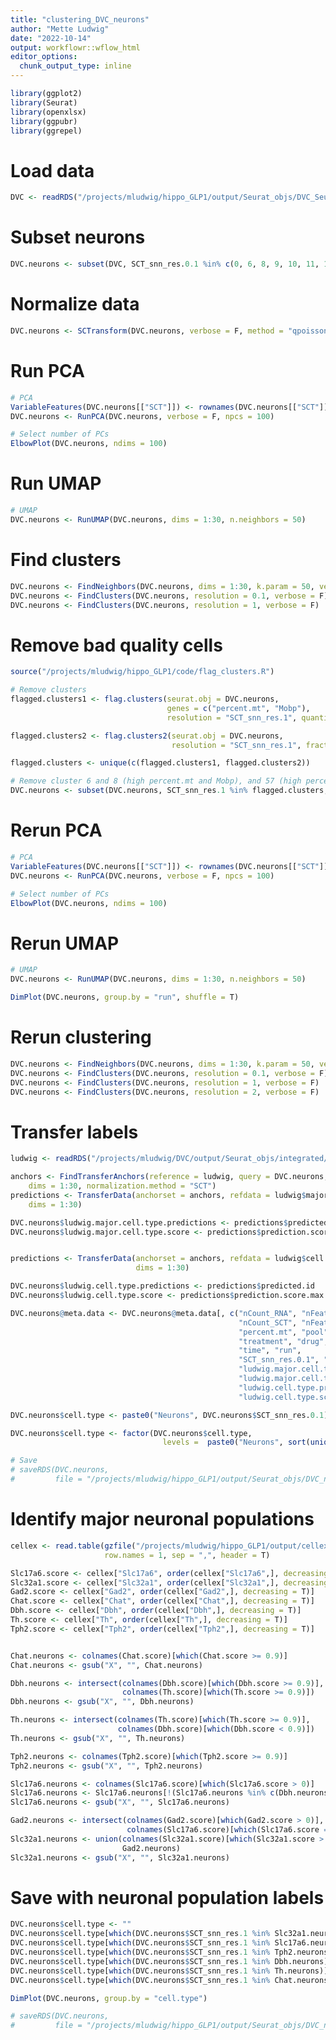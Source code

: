 ```yaml
---
title: "clustering_DVC_neurons"
author: "Mette Ludwig"
date: "2022-10-14"
output: workflowr::wflow_html
editor_options:
  chunk_output_type: inline
---
```



```r
library(ggplot2)
library(Seurat)
library(openxlsx)
library(ggpubr)
library(ggrepel)
```

# Load data
```r
DVC <- readRDS("/projects/mludwig/hippo_GLP1/output/Seurat_objs/DVC_Seurat_obj.rds")
```

# Subset neurons
```r
DVC.neurons <- subset(DVC, SCT_snn_res.0.1 %in% c(0, 6, 8, 9, 10, 11, 12, 13, 16))
```

# Normalize data
```r
DVC.neurons <- SCTransform(DVC.neurons, verbose = F, method = "qpoisson")
```

# Run PCA
```r
# PCA
VariableFeatures(DVC.neurons[["SCT"]]) <- rownames(DVC.neurons[["SCT"]]@scale.data)
DVC.neurons <- RunPCA(DVC.neurons, verbose = F, npcs = 100)

# Select number of PCs
ElbowPlot(DVC.neurons, ndims = 100)
```

# Run UMAP
```r
# UMAP
DVC.neurons <- RunUMAP(DVC.neurons, dims = 1:30, n.neighbors = 50)
```

# Find clusters
```r
DVC.neurons <- FindNeighbors(DVC.neurons, dims = 1:30, k.param = 50, verbose = F)
DVC.neurons <- FindClusters(DVC.neurons, resolution = 0.1, verbose = F)
DVC.neurons <- FindClusters(DVC.neurons, resolution = 1, verbose = F)
```

# Remove bad quality cells
```r
source("/projects/mludwig/hippo_GLP1/code/flag_clusters.R")

# Remove clusters
flagged.clusters1 <- flag.clusters(seurat.obj = DVC.neurons,
                                   genes = c("percent.mt", "Mobp"),
                                   resolution = "SCT_snn_res.1", quantile = 0.95)

flagged.clusters2 <- flag.clusters2(seurat.obj = DVC.neurons,
                                    resolution = "SCT_snn_res.1", fraction = 0.75)

flagged.clusters <- unique(c(flagged.clusters1, flagged.clusters2))
```

```r
# Remove cluster 6 and 8 (high percent.mt and Mobp), and 57 (high percent.mt)
DVC.neurons <- subset(DVC.neurons, SCT_snn_res.1 %in% flagged.clusters, invert = T)
```

# Rerun PCA
```r
# PCA
VariableFeatures(DVC.neurons[["SCT"]]) <- rownames(DVC.neurons[["SCT"]]@scale.data)
DVC.neurons <- RunPCA(DVC.neurons, verbose = F, npcs = 100)

# Select number of PCs
ElbowPlot(DVC.neurons, ndims = 100)
```

# Rerun UMAP
```r
# UMAP
DVC.neurons <- RunUMAP(DVC.neurons, dims = 1:30, n.neighbors = 50)

DimPlot(DVC.neurons, group.by = "run", shuffle = T)
```

# Rerun clustering
```r
DVC.neurons <- FindNeighbors(DVC.neurons, dims = 1:30, k.param = 50, verbose = F)
DVC.neurons <- FindClusters(DVC.neurons, resolution = 0.1, verbose = F)
DVC.neurons <- FindClusters(DVC.neurons, resolution = 1, verbose = F)
DVC.neurons <- FindClusters(DVC.neurons, resolution = 2, verbose = F)

```

# Transfer labels
```r
ludwig <- readRDS("/projects/mludwig/DVC/output/Seurat_objs/integrated/new_neurons_Seurat_obj_labels.rds")

anchors <- FindTransferAnchors(reference = ludwig, query = DVC.neurons, 
    dims = 1:30, normalization.method = "SCT")
predictions <- TransferData(anchorset = anchors, refdata = ludwig$major.cell.type, 
    dims = 1:30)

DVC.neurons$ludwig.major.cell.type.predictions <- predictions$predicted.id
DVC.neurons$ludwig.major.cell.type.score <- predictions$prediction.score.max


predictions <- TransferData(anchorset = anchors, refdata = ludwig$cell.type,
                            dims = 1:30)

DVC.neurons$ludwig.cell.type.predictions <- predictions$predicted.id
DVC.neurons$ludwig.cell.type.score <- predictions$prediction.score.max

```

```r
DVC.neurons@meta.data <- DVC.neurons@meta.data[, c("nCount_RNA", "nFeature_RNA",
                                                   "nCount_SCT", "nFeature_SCT",
                                                   "percent.mt", "pool", "hash.ID",
                                                   "treatment", "drug",
                                                   "time", "run",
                                                   "SCT_snn_res.0.1", "SCT_snn_res.1",
                                                   "ludwig.major.cell.type.predictions", 
                                                   "ludwig.major.cell.type.score",
                                                   "ludwig.cell.type.predictions",
                                                   "ludwig.cell.type.score")]

DVC.neurons$cell.type <- paste0("Neurons", DVC.neurons$SCT_snn_res.0.1)

DVC.neurons$cell.type <- factor(DVC.neurons$cell.type,
                                  levels =  paste0("Neurons", sort(unique(DVC.neurons$SCT_snn_res.0.1))))

# Save
# saveRDS(DVC.neurons,
#         file = "/projects/mludwig/hippo_GLP1/output/Seurat_objs/DVC_neurons_Seurat_obj.rds")
```

# Identify major neuronal populations
```r
cellex <- read.table(gzfile("/projects/mludwig/hippo_GLP1/output/cellex/output/DVC_neurons_mm.esmu.csv.gz"), 
                     row.names = 1, sep = ",", header = T)

Slc17a6.score <- cellex["Slc17a6", order(cellex["Slc17a6",], decreasing = T)]
Slc32a1.score <- cellex["Slc32a1", order(cellex["Slc32a1",], decreasing = T)]
Gad2.score <- cellex["Gad2", order(cellex["Gad2",], decreasing = T)]
Chat.score <- cellex["Chat", order(cellex["Chat",], decreasing = T)]
Dbh.score <- cellex["Dbh", order(cellex["Dbh",], decreasing = T)]
Th.score <- cellex["Th", order(cellex["Th",], decreasing = T)]
Tph2.score <- cellex["Tph2", order(cellex["Tph2",], decreasing = T)]


Chat.neurons <- colnames(Chat.score)[which(Chat.score >= 0.9)]
Chat.neurons <- gsub("X", "", Chat.neurons)

Dbh.neurons <- intersect(colnames(Dbh.score)[which(Dbh.score >= 0.9)],
                         colnames(Th.score)[which(Th.score >= 0.9)])
Dbh.neurons <- gsub("X", "", Dbh.neurons)

Th.neurons <- intersect(colnames(Th.score)[which(Th.score >= 0.9)],
                        colnames(Dbh.score)[which(Dbh.score < 0.9)])
Th.neurons <- gsub("X", "", Th.neurons)

Tph2.neurons <- colnames(Tph2.score)[which(Tph2.score >= 0.9)]
Tph2.neurons <- gsub("X", "", Tph2.neurons)

Slc17a6.neurons <- colnames(Slc17a6.score)[which(Slc17a6.score > 0)]
Slc17a6.neurons <- Slc17a6.neurons[!(Slc17a6.neurons %in% c(Dbh.neurons, Th.neurons))]
Slc17a6.neurons <- gsub("X", "", Slc17a6.neurons)

Gad2.neurons <- intersect(colnames(Gad2.score)[which(Gad2.score > 0)],
                          colnames(Slc17a6.score)[which(Slc17a6.score == 0)])
Slc32a1.neurons <- union(colnames(Slc32a1.score)[which(Slc32a1.score > 0)],
                         Gad2.neurons)
Slc32a1.neurons <- gsub("X", "", Slc32a1.neurons)
```

# Save with neuronal population labels
```r
DVC.neurons$cell.type <- ""
DVC.neurons$cell.type[which(DVC.neurons$SCT_snn_res.1 %in% Slc32a1.neurons)] <- "Slc32a1_inhibitory_neurons"
DVC.neurons$cell.type[which(DVC.neurons$SCT_snn_res.1 %in% Slc17a6.neurons)] <- "Slc17a6_excitatory_neurons"
DVC.neurons$cell.type[which(DVC.neurons$SCT_snn_res.1 %in% Tph2.neurons)] <- "Tph2_serotonergic_neurons"
DVC.neurons$cell.type[which(DVC.neurons$SCT_snn_res.1 %in% Dbh.neurons)] <- "Dbh_noradrenergic_neurons"
DVC.neurons$cell.type[which(DVC.neurons$SCT_snn_res.1 %in% Th.neurons)] <- "Th_dopaminergic_neurons"
DVC.neurons$cell.type[which(DVC.neurons$SCT_snn_res.1 %in% Chat.neurons)] <- "Chat_cholinergic_neurons"

DimPlot(DVC.neurons, group.by = "cell.type")

# saveRDS(DVC.neurons,
#         file = "/projects/mludwig/hippo_GLP1/output/Seurat_objs/DVC_neurons_Seurat_obj_labels.rds")
```
